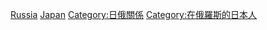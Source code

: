 [[Category:日本駐外大使|Russia]]
[[Category:駐俄羅斯大使|Japan]]
[[Category:日俄關係|Category:日俄關係]]
[[Category:在俄羅斯的日本人|Category:在俄羅斯的日本人]]